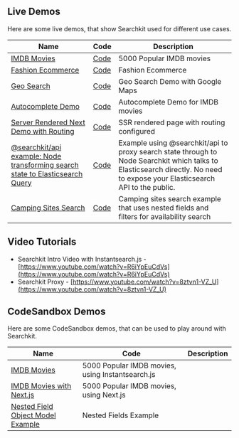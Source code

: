 ## Live Demos

Here are some live demos, that show Searchkit used for different use cases.

| Name | Code | Description |
| --- | --- | --- |
| [IMDB Movies](/demo) | [Code](https://github.com/searchkit/searchkit/tree/main/apps/web/pages/demo.tsx) | 5000 Popular IMDB movies  |
| [Fashion Ecommerce](/demo-ecommerce) | [Code](https://github.com/searchkit/searchkit/tree/main/apps/web/pages/demo-ecommerce.tsx) | Fashion Ecommerce |
| [Geo Search](/geo-search-demo) | [Code](https://github.com/searchkit/searchkit/tree/main/apps/web/pages/geo-search-demo.jsx) | Geo Search Demo with Google Maps |
| [Autocomplete Demo](/autocomplete) | [Code](https://github.com/searchkit/searchkit/tree/main/apps/web/pages/autocomplete.jsx) | Autocomplete Demo for IMDB movies |
| [Server Rendered Next Demo with Routing](/ssr-demo) | [Code](https://github.com/searchkit/searchkit/tree/main/apps/web/pages/ssr-demo.jsx) | SSR rendered page with routing configured |
| [@searchkit/api example: Node transforming search state to Elasticsearch Query](/node-proxy-demo) | [Code](https://github.com/searchkit/searchkit/tree/main/apps/web/pages/node-proxy-demo.jsx) |Example using @searchkit/api to proxy search state through to Node Searchkit which talks to Elasticsearch directly. No need to expose your Elasticsearch API to the public. |
| [Camping Sites Search](/camping-sites-demo) | [Code](https://github.com/searchkit/searchkit/tree/main/apps/web/pages/camping-sites-demo.jsx) | Camping sites search example that uses nested fields and filters for availability search | 

## Video Tutorials

* Searchkit Intro Video with Instantsearch.js - [https://www.youtube.com/watch?v=R6iYpEuCdVs](https://www.youtube.com/watch?v=R6iYpEuCdVs)
* Searchkit Proxy - [https://www.youtube.com/watch?v=8ztvn1-VZ_U](https://www.youtube.com/watch?v=8ztvn1-VZ_U)

## CodeSandbox Demos

Here are some CodeSandbox demos, that can be used to play around with Searchkit.

| Name | Code | Description |
| --- | --- | --- |
| [IMDB Movies](https://codesandbox.io/s/beta-instantsearch-js-searchkit-b2oo1u)  | 5000 Popular IMDB movies, using Instantsearch.js |
| [IMDB Movies with Next.js](https://codesandbox.io/s/beta-react-instantsearch-next-js-searchkit-dxz0v3?file=/pages/index.tsx) | 5000 Popular IMDB movies, using Next.js |
| [Nested Field Object Model Example](https://codesandbox.io/p/sandbox/beta-example-nested-field-support-for-facet-and-filters-forked-e70mfp?file=%2Fpages%2Fapi%2Fsearch.ts) | Nested Fields Example |